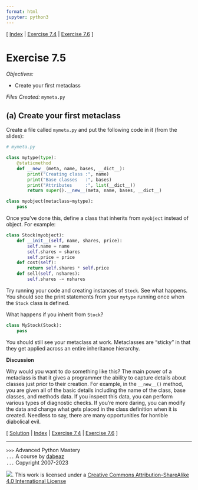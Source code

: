 ```yaml
---
format: html
jupyter: python3
---
```

\[ [Index](index.md) | [Exercise 7.4](ex7_4.md) | [Exercise 7.6](ex7_6.md) \]

# Exercise 7.5

*Objectives:*

- Create your first metaclass

*Files Created:* `mymeta.py`

## (a) Create your first metaclass

Create a file called `mymeta.py`
and put the following code in it (from the slides):

```python
# mymeta.py

class mytype(type):
    @staticmethod
    def __new__(meta, name, bases, __dict__):
        print("Creating class :", name)
        print("Base classes   :", bases)
        print("Attributes     :", list(__dict__))
        return super().__new__(meta, name, bases, __dict__)

class myobject(metaclass=mytype):
    pass
```

Once you've done this, define a class that inherits from
`myobject` instead of object.  For example:

```python
class Stock(myobject):
    def __init__(self, name, shares, price):
        self.name = name
        self.shares = shares
        self.price = price
    def cost(self):
        return self.shares * self.price
    def sell(self, nshares):
        self.shares -= nshares
```

Try running your code and creating instances of `Stock`.  See
what happens. You should see the print statements from your
`mytype` running once when the `Stock` class is
defined.

What happens if you inherit from `Stock`?

```python
class MyStock(Stock):
    pass
```

You should still see your metaclass at work.  Metaclasses are "sticky" in that they
get applied across an entire inheritance hierarchy.

**Discussion**

Why would you want to do something like this?
The main power of a metaclass is that it gives a programmer the ability
to capture details about classes just prior to their creation. For
example, in the `__new__()` method, you are given all of the
basic details including the name of the class, base classes, and
methods data.   If you inspect this data, you can perform various
types of diagnostic checks.  If you're more daring, you can modify the
data and change what gets placed in the class definition when it is
created.   Needless to say, there are many opportunities for horrible
diabolical evil.

\[ [Solution](soln7_5.md) | [Index](index.md) | [Exercise 7.4](ex7_4.md) | [Exercise 7.6](ex7_6.md) \]

----
`>>>` Advanced Python Mastery  
`...` A course by [dabeaz](https://www.dabeaz.com)  
`...` Copyright 2007-2023  

![](https://i.creativecommons.org/l/by-sa/4.0/88x31.png). This work is licensed under a [Creative Commons Attribution-ShareAlike 4.0 International License](http://creativecommons.org/licenses/by-sa/4.0/)
